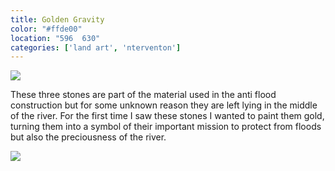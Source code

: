 ```yaml
---
title: Golden Gravity
color: "#ffde00"
location: "596  630"
categories: ['land art', 'nterventon']
---
```


![](gravity/before.jpg)

These three stones are part of the material used in the anti flood construction but for some unknown reason they are left lying in the middle of the river. For the first time I saw these stones I wanted to paint them gold, turning them into a symbol of their important mission to protect from floods but also the preciousness of the river.

<Gallery folder="gravity/impressions" grid={2}  />

![](gravity/cover.jpg)